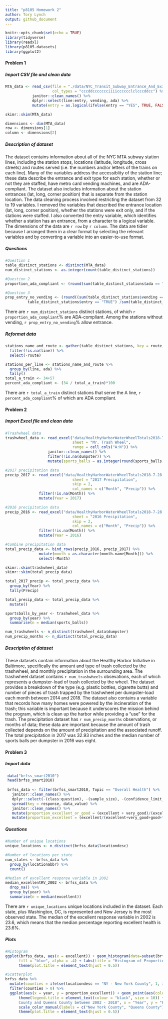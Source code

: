 ```yaml
---
title: "p8105 Homework 2"
author: Tory Lynch 
output: github_document
---
```


```r
knitr::opts_chunk$set(echo = TRUE)
library(tidyverse)
library(readxl)
library(p8105.datasets)
library(ggplot2)
```

#### Problem 1

##### Import CSV file and clean data 
```r
MTA_data <- read_csv(file = "./data/NYC_Transit_Subway_Entrance_And_Exit_Data.csv", 
                     col_types = "cccddccccccciiiicccccclclcccddcc") %>%
            janitor::clean_names() %>%
            dplyr::select(line:entry, vending, ada) %>%
            mutate(entry = as.logical(ifelse(entry == "YES", TRUE, FALSE))) 

skimr::skim(MTA_data)
```

```r
dimensions <- dim(MTA_data)
row <- dimensions[1]
column <- dimensions[2]
```

##### Description of dataset 
The dataset contains information about all of the NYC MTA subway station lines, including the station stops, locations (latitude, longitude, cross streets) and routes served (i.e. the numbers and/or letters of the trains on each line). Many of the variables address the accessiblity of the station line; these data describe the entrance and exit type for each station, whether or not they are staffed, have metro card vending machines, and are ADA-compliant. The dataset also includes information about the station entrances (lat, long, corner position) that is separate from the station location. The data cleaning process involved restricting the dataset from 32 to 19 variables. I removed the variables that described the entrance location (lat, long, corner position), whether the stations were exit only, and if the stations were staffed. I also converted the entry variable, which identifies whether a station has an entrance, from a character to a logical variable. The dimensions of the data are `r row` by `r column`. The data are tidier because I arranged them in a clear format by selecting the relevant variables and by converting a variable into an easier-to-use format. 

##### Questions 
```r
#Question 1
table_distinct_stations <- distinct(MTA_data) 
num_distinct_stations <- as.integer(count(table_distinct_stations))

#Question 2 
proportion_ada_compliant <- (round(sum(table_distinct_stations$ada == "TRUE") / num_distinct_stations, 3))*100

#Question 3 
prop_entry_no_vending <- (round((sum(table_distinct_stations$vending == "NO" & 
          table_distinct_stations$entry == "TRUE") /sum(table_distinct_stations$vending == "NO")), 3))*100
```

There are `r num_distinct_stations` distinct stations, of which `r proportion_ada_compliant`% are ADA-compliant. Among the stations without vending, `r prop_entry_no_vending`% allow entrance. 

##### Reformat data
```r
stations_name_and_route <- gather(table_distinct_stations, key = route, value = line, route1: route11) %>%
  filter(!is.na(line)) %>%
  select(-route)

stations_per_line <- stations_name_and_route %>%
  group_by(line, ada) %>%
  tally()
total_a_train <- 34+57
percent_ada_compliant <- (34 / total_a_train)*100
```

There are `r total_a_train` distinct stations that serve the A line, `r percent_ada_compliant`% of which are ADA compliant.

#### Problem 2

##### Import Excel file and clean data
```r
#Trashwheel data
trashwheel_data <- read_excel("data/HealthyHarborWaterWheelTotals2018-7-28.xlsx", 
                              sheet = "Mr. Trash Wheel", 
                              range = cell_cols("A:N")) %>% 
                   janitor::clean_names() %>% 
                   filter(!is.na(dumpster)) %>% 
                   mutate(sports_balls = as.integer(round(sports_balls, 0)))

#2017 precipitation data  
precip_2017 <- read_excel("data/HealthyHarborWaterWheelTotals2018-7-28.xlsx", 
                              sheet = "2017 Precipitation", 
                              skip = 2, 
                              col_names = c("Month", "Precip")) %>%  
               filter(!is.na(Month)) %>% 
               mutate(Year = 2017)

#2016 precipitation data 
precip_2016 <- read_excel("data/HealthyHarborWaterWheelTotals2018-7-28.xlsx", 
                              sheet = "2016 Precipitation", 
                              skip = 2, 
                              col_names = c("Month", "Precip")) %>%  
               filter(!is.na(Month)) %>% 
               mutate(Year = 2016)                            

#Combine precipitation data 
total_precip_data <- bind_rows(precip_2016, precip_2017) %>% 
               mutate(month = as.character(month.name[Month])) %>% 
               select(-Month)
```

```r
skimr::skim(trashwheel_data)
skimr::skim(total_precip_data)

total_2017_precip <- total_precip_data %>% 
  group_by(Year) %>% 
  tally(Precip)

total_precip_data <- total_precip_data %>% 
  mutate()

sportsballs_by_year <- trashwheel_data %>% 
  group_by(year) %>% 
  summarise(n = median(sports_balls))

num_trashwheels <- n_distinct(trashwheel_data$dumpster)
num_precip_months <- n_distinct(total_precip_data)
```

##### Description of dataset 
These datasets contain information about the Healthy Harbor Initiative in Baltimore, specifically the amount and type of trash collected by the trashwheel, and monthly precipitation in the surrounding area. The trashwheel dataset contains `r num_trashwheels` obsevations, each of which represents a dumpster-load of trash collected by the wheel. The dataset provides a breakdown of the type (e.g. plastic bottles, cigarette butts) and number of pieces of trash trapped by the trashwheel per dumpster-load each month between 2014 and 2018. The dataset also contains a variable that records how many homes were powered by the incineration of the trash; this variable is important because it underscores the mission behind the program, which is clean up the harbor while providing a "use" for the trash. The precipitation dataset has `r num_precip_months` observations, or months of data; these data are important because the amount of trash collected depends on the amount of precipitation and the associated runoff. The total precipitation in 2017 was 32.93 inches and the median number of sports balls per dumpster in 2016 was eight. 

#### Problem 3 

##### Import data
```r
 data("brfss_smart2010")
 head(brfss_smart2010)
 
 brfss_data <- filter(brfss_smart2010, Topic == "Overall Health") %>% 
   janitor::clean_names() %>% 
   dplyr::select(-(class:question), -(sample_size), -(confidence_limit_low:geo_location)) %>% 
   spread(key = response, data_value) %>% 
   janitor::clean_names() %>% 
   mutate(proportion_excellent_or_good = (excellent + very_good)/(excellent+very_good+good+fair+poor)) %>% 
   mutate(proportion_excellent = (excellent/(excellent+very_good+good+fair+poor)))
```

##### Questions 
```r
#Number of unique locations
unique_locations <- n_distinct(brfss_data$locationdesc)

#Number of locations per state 
num_states <- brfss_data %>% 
  group_by(locationabbr) %>% 
  count()

#Median of excellent response variable in 2002
median_excellentRV_2002 <- brfss_data %>% 
  drop_na() %>% 
  group_by(year) %>% 
  summarise(n = median(excellent))
```

There are `r unique_locations` unique locations included in the dataset. Each state, plus Washington, DC, is represented and New Jersey is the most observed state. The median of the excellent response variable in 2002 is 23.6, which means that the median percentage reporting excellent health is 23.6%.  

##### Plots
```r
#Histogram
ggplot(brfss_data, aes(x = excellent)) + geom_histogram(data=subset(brfss_data, year == 2002), na.rm = TRUE, bins = 30,
      fill = "blue", alpha = .4) + labs(title = "Histogram of Proportion of People Reporting Excellent Health in 2002") + 
      theme(plot.title = element_text(hjust = 0.5))

#Scatterplot
brfss_data %>% 
  mutate(counties = ifelse(locationdesc == "NY - New York County", 1, ifelse(locationdesc == "NY - Queens County", 2,0))) %>% 
  filter(counties > 0) %>% 
  ggplot(aes(x = year, y = proportion_excellent)) + geom_point(aes(color = factor(counties)))  + 
      theme(legend.title = element_text(colour = "black", size = 10)) + labs(title = "Proportion Reporting Excellent Health in New York 
      County and Queens County between 2002 - 2010", x = "Year", y = "Proportion in excellent health") + 
      scale_color_manual(labels = c("New York County", "Queens County"), values = c('red', 'blue'), name = "NY Counties") + 
      theme(plot.title = element_text(hjust = 0.5))
```

